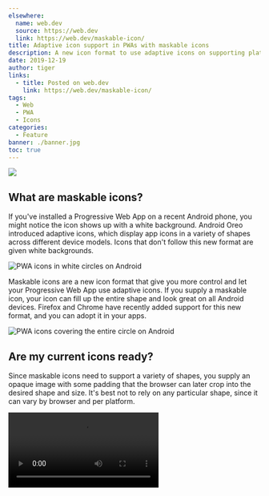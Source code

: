 ```yaml
---
elsewhere:
  name: web.dev
  source: https://web.dev
  link: https://web.dev/maskable-icon/
title: Adaptive icon support in PWAs with maskable icons
description: A new icon format to use adaptive icons on supporting platforms.
date: 2019-12-19
author: tiger
links:
  - title: Posted on web.dev
    link: https://web.dev/maskable-icon/
tags:
  - Web
  - PWA
  - Icons
categories:
  - Feature
banner: ./banner.jpg
toc: true
---
```



![](./banner.png)

## What are maskable icons?

If you've installed a Progressive Web App on a recent Android phone, you might notice the icon shows up with a white background. Android Oreo introduced adaptive icons, which display app icons in a variety of shapes across different device models. Icons that don't follow this new format are given white backgrounds.

<img
  src="homescreen-any.png"
  alt="PWA icons in white circles on Android"
  max-height="100"
/>

Maskable icons are a new icon format that give you more control and let your Progressive Web App use adaptive icons. If you supply a maskable icon, your icon can fill up the entire shape and look great on all Android devices. Firefox and Chrome have recently added support for this new format, and you can adopt it in your apps.

<img
  src="homescreen-maskable.png"
  alt="PWA icons covering the entire circle on Android"
  max-height="100"
/>

## Are my current icons ready?

Since maskable icons need to support a variety of shapes, you supply an opaque image with some padding that the browser can later crop into the desired shape and size. It's best not to rely on any particular shape, since it can vary by browser and per platform.

<Video src="fugu-mask.mp4" />

Luckily, there's a well-defined and [standardized](https://w3c.github.io/manifest/#icon-masks) "minimum safe zone" that all platforms respect. The important parts of your icon, such as your logo, should be within a circular area in the center of the icon with a radius equal to 40% of the icon width. The outer 10% edge may be cropped.

You can check which parts of your icons land within the safe zone with Chrome DevTools. With your Progressive Web App open, launch DevTools and navigate to the **Application** panel. In the **Icons** section, you can choose to **Show only the minimum safe area for maskable icons**. Your icons will be trimmed so that only the safe area is visible. If your logo is visible within this safe area, you're good to go.

![Applications panel in DevTools displaying PWA icons with edges cropped](/posts/web-dev-maskable/devtools.png)

If you want to preview your maskable icon in other shapes it may appear in on Android, I've created a tool called [Maskable.app](https://maskable.app/). Open an icon, then Maskable.app will let you try out various shapes and sizes, and you can share the preview with others on your team.

## How do I adopt maskable icons?

If you want to create a maskable icon based off your existing icon, you can use the [Maskable.app Editor](https://maskable.app/editor). Upload your icon, adjust the color and size, then export the image.

![Creating icons in Maskable.app Editor](/posts/web-dev-maskable/maskable-app-editor.png)

Once you've created a maskable icon image and tested it out in DevTools, you'll need to update your [Web App Manifest](https://developers.google.com/web/fundamentals/web-app-manifest) to point to the new assets. The Web App Manifest provides information about your web app in a JSON file, and includes an [`icons` array](https://developers.google.com/web/fundamentals/web-app-manifest#icons).

With the inclusion of maskable icons, a new property value has been added for image resources listed in a Web App Manifest. The `purpose` field tells the browser how your icon should be used. By default, icons will have a purpose of `"any"`. These icons will be resized on top of a white background on Android.

Maskable icons should use a different purpose: `"maskable"`. This indicates that an image is meant to be used with icon masks, giving you more control over the result. This way, your icons will not have a white background. You can also specify multiple space-separated purposes (for example, `"any maskable"`), if you want your maskable icon to be used without a mask on other devices.

```json {hl_lines=[9]}
{
  …
  "icons": [
    …
    {
      "src": "path/to/maskable_icon.png",
      "sizes": "196x196",
      "type": "image/png",
      "purpose": "any maskable" // <-- New property value `"maskable"`
    }
  ]
  …
}
```

With this, you can go forth and create your own maskable icons, making sure you app looks great edge-to-edge (and for what it's worth, circle to circle, oval to oval 😄).
